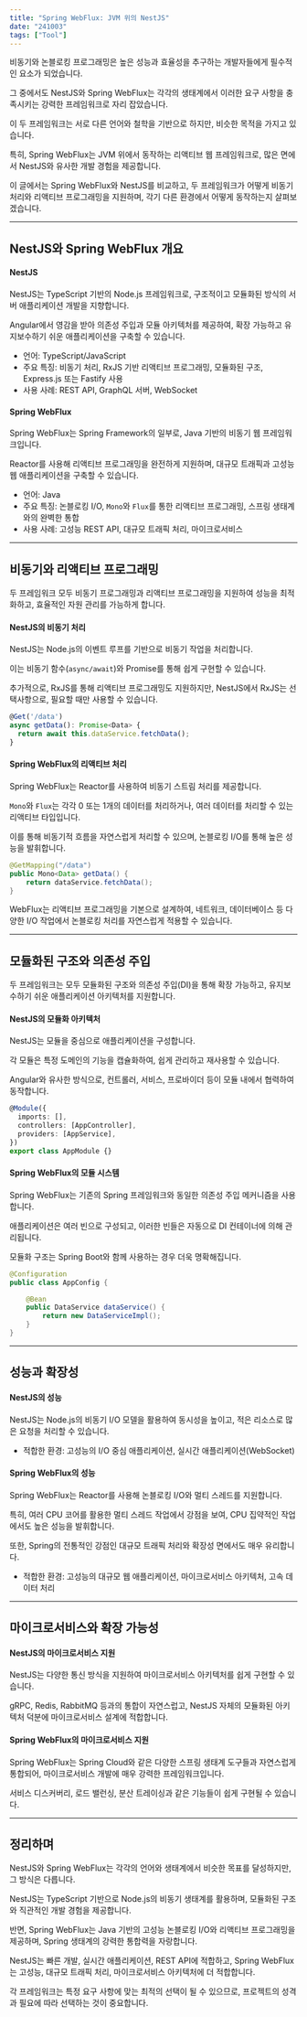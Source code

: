 ```yaml
---
title: "Spring WebFlux: JVM 위의 NestJS"
date: "241003"
tags: ["Tool"]
---
```


비동기와 논블로킹 프로그래밍은 높은 성능과 효율성을 추구하는 개발자들에게 필수적인 요소가 되었습니다.

그 중에서도 NestJS와 Spring WebFlux는 각각의 생태계에서 이러한 요구 사항을 충족시키는 강력한 프레임워크로 자리 잡았습니다.

이 두 프레임워크는 서로 다른 언어와 철학을 기반으로 하지만, 비슷한 목적을 가지고 있습니다.

특히, Spring WebFlux는 JVM 위에서 동작하는 리액티브 웹 프레임워크로, 많은 면에서 NestJS와 유사한 개발 경험을 제공합니다.

이 글에서는 Spring WebFlux와 NestJS를 비교하고, 두 프레임워크가 어떻게 비동기 처리와 리액티브 프로그래밍을 지원하며, 각기 다른 환경에서 어떻게 동작하는지 살펴보겠습니다.

---

## NestJS와 Spring WebFlux 개요

#### NestJS

NestJS는 TypeScript 기반의 Node.js 프레임워크로, 구조적이고 모듈화된 방식의 서버 애플리케이션 개발을 지향합니다.

Angular에서 영감을 받아 의존성 주입과 모듈 아키텍처를 제공하여, 확장 가능하고 유지보수하기 쉬운 애플리케이션을 구축할 수 있습니다.

- 언어: TypeScript/JavaScript
- 주요 특징: 비동기 처리, RxJS 기반 리액티브 프로그래밍, 모듈화된 구조, Express.js 또는 Fastify 사용
- 사용 사례: REST API, GraphQL 서버, WebSocket

#### Spring WebFlux

Spring WebFlux는 Spring Framework의 일부로, Java 기반의 비동기 웹 프레임워크입니다.

Reactor를 사용해 리액티브 프로그래밍을 완전하게 지원하며, 대규모 트래픽과 고성능 웹 애플리케이션을 구축할 수 있습니다.

- 언어: Java
- 주요 특징: 논블로킹 I/O, `Mono`와 `Flux`를 통한 리액티브 프로그래밍, 스프링 생태계와의 완벽한 통합
- 사용 사례: 고성능 REST API, 대규모 트래픽 처리, 마이크로서비스

---

## 비동기와 리액티브 프로그래밍

두 프레임워크 모두 비동기 프로그래밍과 리액티브 프로그래밍을 지원하여 성능을 최적화하고, 효율적인 자원 관리를 가능하게 합니다.

#### NestJS의 비동기 처리

NestJS는 Node.js의 이벤트 루프를 기반으로 비동기 작업을 처리합니다.

이는 비동기 함수(`async/await`)와 Promise를 통해 쉽게 구현할 수 있습니다.

추가적으로, RxJS를 통해 리액티브 프로그래밍도 지원하지만, NestJS에서 RxJS는 선택사항으로, 필요할 때만 사용할 수 있습니다.

```typescript
@Get('/data')
async getData(): Promise<Data> {
  return await this.dataService.fetchData();
}
```

#### Spring WebFlux의 리액티브 처리

Spring WebFlux는 Reactor를 사용하여 비동기 스트림 처리를 제공합니다.

`Mono`와 `Flux`는 각각 0 또는 1개의 데이터를 처리하거나, 여러 데이터를 처리할 수 있는 리액티브 타입입니다.

이를 통해 비동기적 흐름을 자연스럽게 처리할 수 있으며, 논블로킹 I/O를 통해 높은 성능을 발휘합니다.

```java
@GetMapping("/data")
public Mono<Data> getData() {
    return dataService.fetchData();
}
```

WebFlux는 리액티브 프로그래밍을 기본으로 설계하여, 네트워크, 데이터베이스 등 다양한 I/O 작업에서 논블로킹 처리를 자연스럽게 적용할 수 있습니다.

---

## 모듈화된 구조와 의존성 주입

두 프레임워크는 모두 모듈화된 구조와 의존성 주입(DI)을 통해 확장 가능하고, 유지보수하기 쉬운 애플리케이션 아키텍처를 지원합니다.

#### NestJS의 모듈화 아키텍처

NestJS는 모듈을 중심으로 애플리케이션을 구성합니다.

각 모듈은 특정 도메인의 기능을 캡슐화하여, 쉽게 관리하고 재사용할 수 있습니다.

Angular와 유사한 방식으로, 컨트롤러, 서비스, 프로바이더 등이 모듈 내에서 협력하여 동작합니다.

```typescript
@Module({
  imports: [],
  controllers: [AppController],
  providers: [AppService],
})
export class AppModule {}
```

#### Spring WebFlux의 모듈 시스템

Spring WebFlux는 기존의 Spring 프레임워크와 동일한 의존성 주입 메커니즘을 사용합니다.

애플리케이션은 여러 빈으로 구성되고, 이러한 빈들은 자동으로 DI 컨테이너에 의해 관리됩니다.

모듈화 구조는 Spring Boot와 함께 사용하는 경우 더욱 명확해집니다.

```java
@Configuration
public class AppConfig {

    @Bean
    public DataService dataService() {
        return new DataServiceImpl();
    }
}
```

---

## 성능과 확장성

#### NestJS의 성능

NestJS는 Node.js의 비동기 I/O 모델을 활용하여 동시성을 높이고, 적은 리소스로 많은 요청을 처리할 수 있습니다.

- 적합한 환경: 고성능의 I/O 중심 애플리케이션, 실시간 애플리케이션(WebSocket)

#### Spring WebFlux의 성능

Spring WebFlux는 Reactor를 사용해 논블로킹 I/O와 멀티 스레드를 지원합니다.

특히, 여러 CPU 코어를 활용한 멀티 스레드 작업에서 강점을 보여, CPU 집약적인 작업에서도 높은 성능을 발휘합니다.

또한, Spring의 전통적인 강점인 대규모 트래픽 처리와 확장성 면에서도 매우 유리합니다.

- 적합한 환경: 고성능의 대규모 웹 애플리케이션, 마이크로서비스 아키텍처, 고속 데이터 처리

---

## 마이크로서비스와 확장 가능성

#### NestJS의 마이크로서비스 지원

NestJS는 다양한 통신 방식을 지원하여 마이크로서비스 아키텍처를 쉽게 구현할 수 있습니다.

gRPC, Redis, RabbitMQ 등과의 통합이 자연스럽고, NestJS 자체의 모듈화된 아키텍처 덕분에 마이크로서비스 설계에 적합합니다.

#### Spring WebFlux의 마이크로서비스 지원

Spring WebFlux는 Spring Cloud와 같은 다양한 스프링 생태계 도구들과 자연스럽게 통합되어, 마이크로서비스 개발에 매우 강력한 프레임워크입니다.

서비스 디스커버리, 로드 밸런싱, 분산 트레이싱과 같은 기능들이 쉽게 구현될 수 있습니다.

---

## 정리하며

NestJS와 Spring WebFlux는 각각의 언어와 생태계에서 비슷한 목표를 달성하지만, 그 방식은 다릅니다.

NestJS는 TypeScript 기반으로 Node.js의 비동기 생태계를 활용하며, 모듈화된 구조와 직관적인 개발 경험을 제공합니다.

반면, Spring WebFlux는 Java 기반의 고성능 논블로킹 I/O와 리액티브 프로그래밍을 제공하며, Spring 생태계의 강력한 통합력을 자랑합니다.

NestJS는 빠른 개발, 실시간 애플리케이션, REST API에 적합하고, Spring WebFlux는 고성능, 대규모 트래픽 처리, 마이크로서비스 아키텍처에 더 적합합니다.

각 프레임워크는 특정 요구 사항에 맞는 최적의 선택이 될 수 있으므로, 프로젝트의 성격과 필요에 따라 선택하는 것이 중요합니다.
